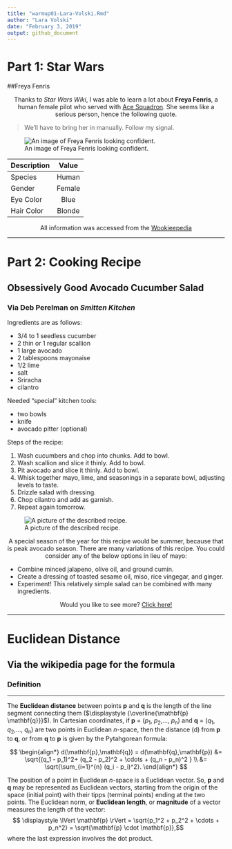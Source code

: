 ```yaml
---
title: "warmup01-Lara-Volski.Rmd"
author: "Lara Volski"
date: "February 3, 2019"
output: github_document
---
```


# Part 1: Star Wars

##Freya Fenris  
<p style="text-align: center;">Thanks to *Star Wars Wiki*, I was able to learn a lot about **Freya Fenris**, a human female pilot who served with [Ace Squadron](https://starwars.fandom.com/wiki/Ace_Squadron). She seems like a serious person, hence the following quote.</p>

> We'll have to bring her in manually. Follow my signal.  


![An image of Freya Fenris looking confident.][picture]

[picture]: https://vignette.wikia.nocookie.net/starwars/images/4/43/SWResistance-FreyaFenris.jpg/revision/latest?cb=20180914204850 "Freya Fenris"


| Description |   Value   |
|-------------|:---------:|
| Species     | Human     |
| Gender      | Female    |
| Eye Color   | Blue      |
| Hair Color  | Blonde    |

<p style="text-align: center;">All information was accessed from the [Wookieepedia](https://starwars.fandom.com/wiki/Main_Page)</p>

---

# Part 2: Cooking Recipe
## Obsessively Good Avocado Cucumber Salad
### Via Deb Perelman on *Smitten Kitchen*


Ingredients are as follows:

* 3/4 to 1 seedless cucumber  
* 2 thin or 1 regular scallion  
* 1 large avocado  
* 2 tablespoons mayonaise  
* 1/2 lime  
* salt  
* Sriracha  
* cilantro  


Needed "special" kitchen tools:

* two bowls
* knife
* avocado pitter (optional)

Steps of the recipe:

1. Wash cucumbers and chop into chunks. Add to bowl.
2. Wash scallion and slice it thinly. Add to bowl. 
3. Pit avocado and slice it thinly. Add to bowl.
4. Whisk together mayo, lime, and seasonings in a separate bowl, adjusting levels to taste.
5. Drizzle salad with dressing.
6. Chop cilantro and add as garnish.
7. Repeat again tomorrow.  

![A picture of the described recipe.][picture2]

[picture2]: https://farm9.staticflickr.com/8747/16879267328_298810a911_z.jpg "Obsessively Good Avocado Salad"

<p style="text-align: center;">A special season of the year for this recipe would be summer, because that is peak avocado season. There are many variations of this recipe. You could consider any of the below options in lieu of mayo:</p>

* Combine minced jalapeno, olive oil, and ground cumin.
* Create a dressing of toasted sesame oil, miso, rice vingegar, and ginger.
* Experiment! This relatively simple salad can be combined with many ingredients.

<p style="text-align: center;">Would you like to see more? [Click here!](https://smittenkitchen.com/2015/04/obsessively-good-avocado-cucumber-salad/)</p>  

---

# Euclidean Distance
## Via the wikipedia page for the formula  

### Definition

---

The **Euclidean distance** between points **p** and **q** is the length of the line segment connecting them ($\displaystyle {\overline{\mathbf{p} \mathbf{q}}}$). In Cartesian coordinates, if **p** = (*p*<sub>1</sub>, *p*<sub>2</sub>,..., *p*<sub>n</sub>) and **q** = (*q*<sub>1</sub>, *q*<sub>2</sub>,..., *q*<sub>n</sub>) are two points in Euclidean *n*-space, then the distance (d) from **p** to **q**, or from **q** to **p** is given by the Pytahgorean formula: 

$$ \begin{align*} d(\mathbf{p},\mathbf{q}) = d(\mathbf{q},\mathbf{p}) &= \sqrt{(q_1 - p_1)^2+ (q_2 - p_2)^2 + \cdots + (q_n - p_n)^2 } \\ 
&=  \sqrt{\sum_{i=1}^{n} (q_i - p_i)^2}. \end{align*}  $$ 
 
The position of a point in Euclidean *n*-space is a Euclidean vector. So, **p** and **q** may be represented as Euclidean vectors, starting from the origin of the space (initial point) with their tipps (terminal points) ending at the two points. The Euclidean norm, or **Euclidean length**, or **magnitude** of a vector measures the length of the vector:
$$ \displaystyle \lVert \mathbf{p} \rVert = \sqrt{p_1^2 + p_2^2 + \cdots + p_n^2} = \sqrt{\mathbf{p} \cdot \mathbf{p}},$$
where the last expression involves the dot product.




